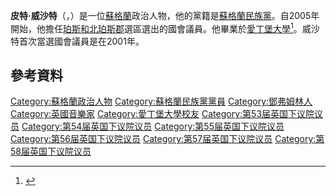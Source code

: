 {{noteTA
|G1=PoliticiansUK
|1=zh-hans:皮特·威沙特;zh-hk:韋錫德;
|2=zh-hans:約翰·斯溫尼;zh-hk:史韞禮;
}}

{{Infobox MP
| honorific-prefix          = 
| name                      = 皮特·威沙特
| original_name             = Pete Wishart
| honorific-suffix          = {{le|MP|House of Commons of the United Kingdom}}<!--下議院議員-->
| image                     = Official portrait of Pete Wishart crop 2.jpg
| caption                   = 皮特·威沙特官方肖像照片

| office                    = [[蘇格蘭民族黨|蘇格蘭民族黨]]{{le|影子下議院領袖|Shadow Leader of the House of Commons}}
|leader                     = [[尼古拉·斯特金|尼古拉·斯特金]]
|term_start                 = 2015年5月20日
|term_end                   = 
|predecessor                = ''職位創立''
|successor                  = 

| constituency_MP1          = [[珀斯和北珀斯郡_(英國國會選區)|珀斯和北珀斯郡]]
| constituencyname_MP1      = 選區
| parliament1               = 英國下議院
| parliament_order1         = 
| parliament_title1         = 議員
| majority1                 = 21 (0.04%)
| term_start1               = 2001年6月7日
| term_end1                 = 
| predecessor1               = {{le|約翰·斯溫尼|John Swinney}}
| successor1                = 

| constituency_MP2          = <!-- 後方的編號最多可至 16 -->
| constituencyname_MP2      = <!-- 後方的編號最多可至 16 -->
| parliament2               = <!-- 後方的編號最多可至 16 -->
| parliament_order2         = <!-- 後方的編號最多可至 16 -->
| parliament_title2         = <!-- 後方的編號最多可至 16 -->
| majority2                 = <!-- 後方的編號最多可至 16 -->
| term_start2               = <!-- 後方的編號最多可至 16 -->
| term_end2                 = <!-- 後方的編號最多可至 16 -->
| predecessor2              = <!-- 後方的編號最多可至 16 -->
| successor2                = <!-- 後方的編號最多可至 16 -->

| gender                    = 男
| zi                        = 
| hao                       = 
| othername                 = 
| birth_name                = 
| birth_date                = {{birth date and age|1962|3|9}}
| birth_place               = {{flag|Scotland}}[[鄧弗姆林|鄧弗姆林]]
| death_date                = 
| death_place               = 
| death_cause               = 
| resting_place             = 
| resting_place_coordinates = 
| native place              = 
| nationality               = {{flag|United Kingdom}}
| citizenship               = {{flag|United Kingdom}}
| party                     = <!--[[File:Scottish_National_Party_logo_2016.svg|25px]]-->[[蘇格蘭民族黨|蘇格蘭民族黨]]
| otherparty                = 
| height                    = 
| spouse                    = 
| partner                   = 
| children                  = 
| parents                   = 
| relatives                 = 
| residence                 = 
| education                 = 
| alma_mater                = <!-- 注释出：[[File:University_of_Edinburgh_Coat_of_Arm.svg|25px]] --> [[愛丁堡大學|愛丁堡大學]]
| occupation                = 
| profession                = 
| known_for                 = 
| works                     = 
| salary                    = 
| net_worth                 = 
| religion                  = 
| awards                    = 
| signature                 = 
| website                   = 
| blank1                    = 
| data1                     = 
| blank2                    = 
| data2                     = 
| blank3                    = 
| data3                     = 
| blank4                    = 
| data4                     = 
| blank5                    = 
| data5                     = 
<!-- 部份國家政壇人物，請填寫以下欄位 -->
| cabinet                   = 
| committees                = 
| portfolio                 = 
<!-- 若曾在軍隊中服役，請填寫以下欄位 -->
| nickname                  = 
| allegiance                = 
| branch                    = 
| serviceyears              = 
| rank                      = 
| unit                      = 
| commands                  = 
| battles                   = 
| mawards                   = 
| military_blank1           = 
| military_data1            = 
| military_blank2           = 
| military_data2            = 
| military_blank3           = 
| military_data3            = 
| military_blank4           = 
| military_data4            = 
| military_blank5           = 
| military_data5            = 
<!-- 嵌入模組／腳註 -->
| module                    = 
| module2                   = 
| module3                   = 
| module4                   = 
| module5                   = 
| module6                   = 
| footnotes                 = 
}}

'''皮特·威沙特'''（{{lang-en|'''Pete Wishart'''}}，{{bd|1962年|3月9日}}）是一位[[蘇格蘭|蘇格蘭]]政治人物，他的黨籍是[[蘇格蘭民族黨|蘇格蘭民族黨]]。自2005年開始，他擔任[[珀斯和北珀斯郡_(英國國會選區)|珀斯和北珀斯郡]]選區選出的國會議員。他畢業於[[愛丁堡大學|愛丁堡大學]]<ref>{{cite web | url=http://www.heraldscotland.com/politics/scottish-politics/analysis-snp-bucks-trend-for-privately-educated-mps.126940798 | title=Analysis: SNP bucks trend for privately educated MPs | publisher=The Herald | work=David Leask | date=1 June 2015 | accessdate=1 June 2015 | archive-date=2019-12-14 | archive-url=https://web.archive.org/web/20191214120410/http://www.heraldscotland.com/politics/scottish-politics/analysis-snp-bucks-trend-for-privately-educated-mps.126940798 | dead-url=no }}</ref>。威沙特首次當選國會議員是在2001年。
==參考資料==
{{Reflist}}
{{DEFAULTSORT:Wishart, Pete}}
[[Category:蘇格蘭政治人物|Category:蘇格蘭政治人物]]
[[Category:蘇格蘭民族黨黨員|Category:蘇格蘭民族黨黨員]]
[[Category:鄧弗姆林人|Category:鄧弗姆林人]]
[[Category:英國音樂家|Category:英國音樂家]]
[[Category:愛丁堡大學校友|Category:愛丁堡大學校友]]
[[Category:第53届英国下议院议员|Category:第53届英国下议院议员]]
[[Category:第54届英国下议院议员|Category:第54届英国下议院议员]]
[[Category:第55届英国下议院议员|Category:第55届英国下议院议员]]
[[Category:第56届英国下议院议员|Category:第56届英国下议院议员]]
[[Category:第57届英国下议院议员|Category:第57届英国下议院议员]]
[[Category:第58届英国下议院议员|Category:第58届英国下议院议员]]